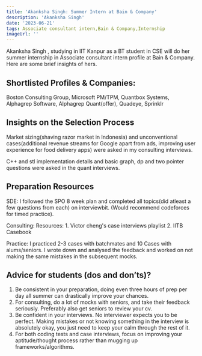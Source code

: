 ---
title: 'Akanksha Singh: Summer Intern at Bain & Company'
description: 'Akanksha Singh'
date: '2023-06-21'
tags: Associate consultant intern,Bain & Company,Internship
imageUrl: ''
---

Akanksha Singh , studying in IIT Kanpur as a BT student in CSE will do
her summer internship in Associate consultant intern profile at Bain & Company. Here are some brief
insights of hers.

## Shortlisted Profiles & Companies:
Boston Consulting Group, Microsoft PM/TPM, Quantbox Systems, Alphagrep Software, Alphagrep Quant(offer), Quadeye, Sprinklr

## Insights on the Selection Process
Market sizing(shaving razor market in Indonesia) and unconventional cases(additional revenue streams for Google apart from ads, improving user experience for food delivery apps) were asked in my consulting interviews.

C++ and stl implementation details and basic graph, dp and two pointer questions were asked in the quant interviews.

##  Preparation Resources
SDE:
I followed the SPO 8 week plan and completed all topics(did atleast a few questions from each) on interviewbit. (Would recommend codeforces for timed practice).

Consulting:
Resources: 1. Victor cheng's case interviews playlist
2. IITB Casebook

Practice: I practiced 2-3 cases with batchmates and 10 Cases with alums/seniors. I wrote down and analysed the feedback and worked on not making the same mistakes in the subsequent mocks. 

## Advice for students (dos and don’ts)? 
1. Be consistent in your preparation, doing even three hours of prep per day all summer can drastically improve your chances.
2. For consulting, do a lot of mocks with seniors, and take their feedback seriously. Preferably also get seniors to review your cv.
3. Be confident in your interviews. No interviewer expects you to be perfect. Making mistakes or not knowing something in the interview is absolutely okay, you just need to keep your calm through the rest of it. 
4. For both coding tests and case interviews, focus on improving your aptitude/thought process rather than mugging up frameworks/algorithms.

